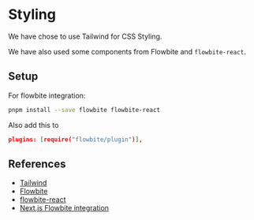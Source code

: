 # Styling

We have chose to use Tailwind for CSS Styling.

We have also used some components from Flowbite and `flowbite-react`.

## Setup

For flowbite integration:

```bash
pnpm install --save flowbite flowbite-react
```

Also add this to

```json
plugins: [require("flowbite/plugin")],
```

## References

- [Tailwind](https://tailwindcss.com/)
- [Flowbite](https://flowbite.com/)
- [flowbite-react](https://www.flowbite-react.com/docs/getting-started/nextjs)
- [Next.js Flowbite integration](https://github.com/tulupinc/flowbite-next-starter)
